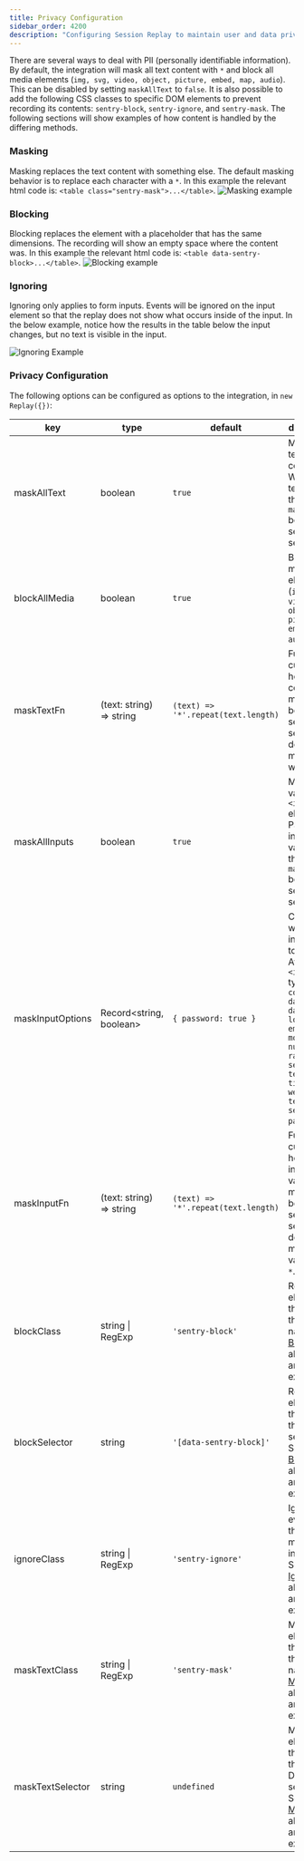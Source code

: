 ```yaml
---
title: Privacy Configuration
sidebar_order: 4200
description: "Configuring Session Replay to maintain user and data privacy."
---
```


There are several ways to deal with PII (personally identifiable information). By default, the integration will mask all text content with `*` and block all media elements (`img, svg, video, object, picture, embed, map, audio`). This can be disabled by setting `maskAllText` to `false`. It is also possible to add the following CSS classes to specific DOM elements to prevent recording its contents: `sentry-block`, `sentry-ignore`, and `sentry-mask`. The following sections will show examples of how content is handled by the differing methods.

### Masking
Masking replaces the text content with something else. The default masking behavior is to replace each character with a `*`. In this example the relevant html code is: `<table class="sentry-mask">...</table>`.
![Masking example](session-replay-masking.png)

### Blocking
Blocking replaces the element with a placeholder that has the same dimensions. The recording will show an empty space where the content was. In this example the relevant html code is: `<table data-sentry-block>...</table>`.
![Blocking example](session-replay-blocking.png)

### Ignoring
Ignoring only applies to form inputs. Events will be ignored on the input element so that the replay does not show what occurs inside of the input. In the below example, notice how the results in the table below the input changes, but no text is visible in the input.

![Ignoring Example](session-replay-ignore-input.gif)

### Privacy Configuration

The following options can be configured as options to the integration, in `new Replay({})`:

| key              | type                     | default                             | description |
| ---------------- | ------------------------ | ----------------------------------- | --- |
| maskAllText      | boolean                  | `true`                              | Mask _all_ text content. Will pass text content through `maskTextFn` before sending to server. |
| blockAllMedia    | boolean                  | `true`                              | Block _all_ media elements (`img, svg, video, object, picture, embed, map, audio`) |
| maskTextFn       | (text: string) => string | `(text) => '*'.repeat(text.length)` | Function to customize how text content is masked before sending to server. By default, masks text with `*`. |
| maskAllInputs    | boolean                  | `true`                              | Mask values of `<input>` elements. Passes input values through `maskInputFn` before sending to server. |
| maskInputOptions | Record<string, boolean>  | `{ password: true }`                | Customize which inputs `type` to mask. <br /> Available `<input>` types: `color, date, datetime-local, email, month, number, range, search, tel, text, time, url, week, textarea, select, password`. |
| maskInputFn      | (text: string) => string | `(text) => '*'.repeat(text.length)` | Function to customize how form input values are masked before sending to server. By default, masks values with `*`. |
| blockClass       | string \| RegExp         | `'sentry-block'`                    | Redact all elements that match the class name. See [Blocking](#blocking) above for an example. |
| blockSelector    | string                   | `'[data-sentry-block]'`             | Redact all elements that match the DOM selector. See [Blocking](#blocking) above for an example. |
| ignoreClass      | string \| RegExp         | `'sentry-ignore'`                   | Ignores all events on the matching input field. See [Ignoring](#ignoring) above for an example. |
| maskTextClass    | string \| RegExp         | `'sentry-mask'`                     | Mask all elements that match the class name. See [Masking](#masking) above for an example. |
| maskTextSelector | string                   | `undefined`                         | Mask all elements that match the given DOM selector. See [Masking](#masking) above for an example. |
